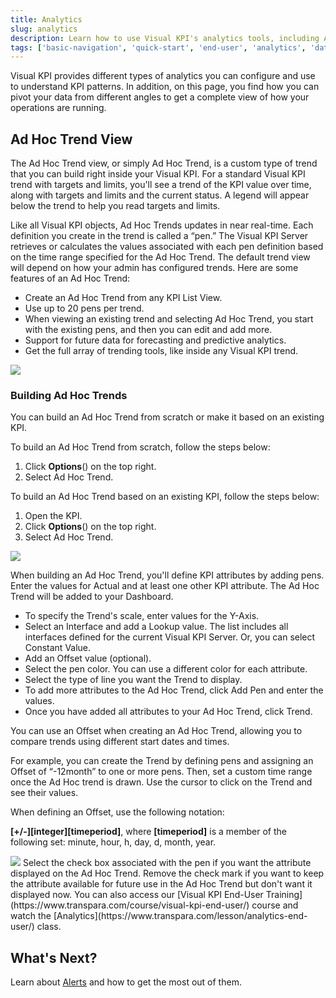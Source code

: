 ```yaml
---
title: Analytics
slug: analytics
description: Learn how to use Visual KPI's analytics tools, including Ad Hoc Trends, to analyze KPIs, identify patterns, and make data-driven decisions.
tags: ['basic-navigation', 'quick-start', 'end-user', 'analytics', 'data-visualization', 'ad-hoc-trend', 'KPI-analysis', 'training-materials']
---
```


<head>
  <title>Analytics</title>
  <meta name="keywords" content="Visual KPI, KPI analytics, Ad Hoc Trend, data visualization, KPI patterns, predictive analytics, forecasting, trend tools, KPI list view, offset trends, custom trend building, analytics training, KPI attributes, dashboard trends, end-user guide, trend configuration"/>
</head>


Visual KPI provides different types of analytics you can configure and use to understand KPI patterns. In addition, on this page, you find how you can pivot your data from different angles to get a complete view of how your operations are running.

## Ad Hoc Trend View

The Ad Hoc Trend view, or simply Ad Hoc Trend, is a custom type of trend that you can build right inside your Visual KPI. For a standard Visual KPI trend with targets and limits, you'll see a trend of the KPI value over time, along with targets and limits and the current status. A legend will appear below the trend to help you read targets and limits.

Like all Visual KPI objects, Ad Hoc Trends updates in near real-time. Each definition you create in the trend is called a “pen.” The Visual KPI Server retrieves or calculates the values associated with each pen definition based on the time range specified for the Ad Hoc Trend. The default trend view will depend on how your admin has configured trends. Here are some features of an Ad Hoc Trend:

- Create an Ad Hoc Trend from any KPI List View.
- Use up to 20 pens per trend.
- When viewing an existing trend and selecting Ad Hoc Trend, you start with the existing pens, and then you can edit and add more.
- Support for future data for forecasting and predictive analytics.
- Get the full array of trending tools, like inside any Visual KPI trend.

<Image src="media/end-user/basic-navigation/analytics/trendview.gif"/>

### Building Ad Hoc Trends

You can build an Ad Hoc Trend from scratch or make it based on an existing KPI.

To build an Ad Hoc Trend from scratch, follow the steps below:

1. Click **Options**(<SvgFont icon="188"/>) on the top right.
2. Select Ad Hoc Trend.

To build an Ad Hoc Trend based on an existing KPI, follow the steps below:

1. Open the KPI.
2. Click **Options**(<SvgFont icon="188"/>) on the top right.
3. Select Ad Hoc Trend.

<Image src="media/end-user/basic-navigation/analytics/option-menu.png"/>

When building an Ad Hoc Trend, you'll define KPI attributes by adding pens. Enter the values for Actual and at least one other KPI attribute. The Ad Hoc Trend will be added to your Dashboard.

- To specify the Trend's scale, enter values for the Y-Axis.
- Select an Interface and add a Lookup value. The list includes all interfaces defined for the current Visual KPI Server. Or, you can select Constant Value.
- Add an Offset value (optional).
- Select the pen color. You can use a different color for each attribute.
- Select the type of line you want the Trend to display.
- To add more attributes to the Ad Hoc Trend, click Add Pen and enter the values.
- Once you have added all attributes to your Ad Hoc Trend, click Trend.

You can use an Offset when creating an Ad Hoc Trend, allowing you to compare trends using different start dates and times.

For example, you can create the Trend by defining pens and assigning an Offset of “-12month” to one or more pens. Then, set a custom time range once the Ad Hoc trend is drawn. Use the cursor to click on the Trend and see their values.

When defining an Offset, use the following notation:

**\[+/-\]\[integer\]\[timeperiod\]**,
where **\[timeperiod\]** is a member of the following set: minute, hour, h, day, d, month, year.

<Image src="media/end-user/basic-navigation/analytics/trend-example.gif"/>

<Callout type="info" title="Display Configuration">
Select the check box associated with the pen if you want the attribute displayed on the Ad Hoc Trend. Remove the check mark if you want to keep the attribute available for future use in the Ad Hoc Trend but don't want it displayed now.
</Callout>

<Callout type="training" title="Video Training">
You can also access our [Visual KPI End-User Training](https://www.transpara.com/course/visual-kpi-end-user/) course and watch the [Analytics](https://www.transpara.com/lesson/analytics-end-user/) class.
</Callout>

## What's Next? 

Learn about [Alerts](alerts) and how to get the most out of them.